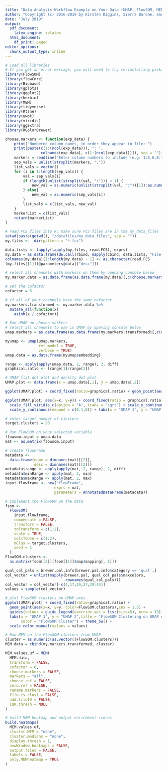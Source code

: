 ```yaml
---
title: "Data Analysis Workflow Example on Your Data (UMAP, FlowSOM, MEM)"
author: "Copyright (c) 2016-2019 by Kirsten Diggins, Sierra Barone, and Jonathan Irish, All Rights Reserved; see EULA-MEM.text for MEM license information"
date: "July 2019"
output:
  pdf_document:
    latex_engine: xelatex
  html_document:
    df_print: paged
editor_options:
  chunk_output_type: inline
---
```

```r
# Load all libraries
# If you get an error message, you will need to try re-installing packages
library(FlowSOM)
library(flowCore)
library(Biobase)
library(gplots)
library(ggplot2)
library(hexbin)
library(MEM)
library(tidyverse)
library(Rtsne)
library(uwot)
library(viridis)
library(ggExtra)
library(RColorBrewer)

choose.markers <- function(exp_data) {
    print("Numbered column names, in order they appear in file: ")
    print(paste(c(1:(ncol(exp_data))), ": ", 
                colnames(exp_data[, c(1:(ncol(exp_data)))]), sep = ""))
    markers = readline("Enter column numbers to include (e.g. 1:5,6,8:10).\n")
    sep_vals = unlist(strsplit(markers, ","))
    list_vals = vector()
    for (i in 1:length(sep_vals)) {
        val = sep_vals[i]
        if (length(unlist(strsplit(val, ":"))) > 1) {
            new_val = as.numeric(unlist(strsplit(val, ":"))[1]):as.numeric(unlist(strsplit(val, ":"))[2])
        } else{
            new_val = as.numeric(sep_vals[i])
        }
        list_vals = c(list_vals, new_val)
    }
    markerList = c(list_vals)
    return(markerList)
}
```

```r
# read FCS files into R; make sure FCS files are in the my_data_files
setwd(paste(getwd(), "/datafiles/my_data_files", sep = ""))
my.files <-  dir(pattern = "*.fcs")

data.lists <- lapply(lapply(my.files, read.FCS), exprs)
my.data = as.data.frame(do.call(rbind, mapply(cbind, data.lists, "File ID" = c(1:length(data.lists)), SIMPLIFY = F)))
colnames(my.data)[1:length(my.data) - 1] <- as.character(read.FCS
(my.files[[1]])@parameters@data[["desc"]])
```

```r
# select all channels with markers on them by opening console below
my.marker.data = as.data.frame(as.data.frame(my.data)[,c(choose.markers(my.data))])

# set the cofactor
cofactor = 5

# if all of your channels have the same cofactor 
my.markers.transformed <- my.marker.data %>%
  mutate_all(function(x)
    asinh(x / cofactor))
```
```r
# Run UMAP on chosen markers
# select all channels to use in UMAP by opening console below
umap.markers = as.data.frame(as.data.frame(my.markers.transformed)[,c(choose.markers(my.markers.transformed))])

myumap <- umap(umap.markers, 
               ret_model = TRUE, 
               verbose = TRUE)
umap.data = as.data.frame(myumap$embedding)

range <- apply(apply(umap.data, 2, range), 2, diff)
graphical.ratio <- (range[1]/range[2])

# UMAP flat dot plot and density dot plot
UMAP.plot <- data.frame(x = umap.data[,1], y = umap.data[,2])

ggplot(UMAP.plot) + coord_fixed(ratio=graphical.ratio) + geom_point(aes(x=x, y=y), cex = 1) + labs( x = "UMAP 1", y = "UMAP 2") + theme_bw()

ggplot(UMAP.plot, aes(x=x, y=y)) + coord_fixed(ratio = graphical.ratio)  + geom_bin2d(bins = 128) + 
  scale_fill_viridis_c(option = "A", trans = "sqrt") + scale_x_continuous(expand = c(0.1,0)) + 
  scale_y_continuous(expand = c(0.1,0)) + labs(x = "UMAP 1", y = "UMAP 2") + theme_bw()
```


```r
# enter target number of clusters
target.clusters = 20

# Run FlowSOM on your selected variable
flowsom.input = umap.data
mat <- as.matrix(flowsom.input)

# create flowFrame
metadata <-
  data.frame(name = dimnames(mat)[[2]],
             desc = dimnames(mat)[[2]])
metadata$range <- apply(apply(mat, 2, range), 2, diff)
metadata$minRange <- apply(mat, 2, min)
metadata$maxRange <- apply(mat, 2, max)
input.flowframe <- new("flowFrame",
                      exprs = mat,
                      parameters = AnnotatedDataFrame(metadata))

# implement the FlowSOM on the data
fsom <-
  FlowSOM(
    input.flowframe,
    compensate = FALSE,
    transform = FALSE,
    toTransform = c(1:2),
    scale = TRUE,
    colsToUse = c(1:2),
    nClus = target.clusters,
    seed = 1
  )
FlowSOM.clusters <-
  as.matrix(fsom[[2]][fsom[[1]]$map$mapping[, 1]])

qual_col_pals = brewer.pal.info[brewer.pal.info$category == 'qual',]
col_vector = unlist(mapply(brewer.pal, qual_col_pals$maxcolors, 
                           rownames(qual_col_pals)))
col_vector = col_vector[-c(4,17,19,27,29:45)]
values = sample(col_vector)

# plot FlowSOM clusters on UMAP axes
ggplot(UMAP.plot) + coord_fixed(ratio=graphical.ratio) + 
  geom_point(aes(x=x, y=y, color=FlowSOM.clusters),cex = 1.5) + 
  guides(colour = guide_legend(override.aes = list(size=5), nrow = 13)) +
  labs(x = "UMAP 1", y = "UMAP 2",title = "FlowSOM Clustering on UMAP Axes", 
       color = "FlowSOM Cluster") + theme_bw() + 
  scale_color_manual(values = values)  
```

```r
# Run MEM on the FlowSOM clusters from UMAP
cluster = as.numeric(as.vector((FlowSOM.clusters)))
MEM.data = cbind(my.markers.transformed, cluster)

MEM.values.uf = MEM(
  MEM.data,
  transform = FALSE,
  cofactor = 0,
  choose.markers = FALSE,
  markers = "all",
  choose.ref = FALSE,
  zero.ref = FALSE,
  rename.markers = FALSE,
  file.is.clust = FALSE,
  add.fileID = FALSE,
  IQR.thresh = NULL
)

# build MEM heatmap and output enrichment scores
build.heatmaps(
  MEM.values.uf,
  cluster.MEM = "none",
  cluster.medians = "none",
  display.thresh = 1,
  newWindow.heatmaps = FALSE,
  output.files = FALSE,
  labels = FALSE,
  only.MEMheatmap = TRUE
)
```
